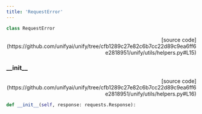 ```yaml
---
title: 'RequestError'
---
```


```python
class RequestError
```

<p align="right">[source code](https://github.com/unifyai/unify/tree/cfb1289c27e82c6b7cc22d89c9ea6ff6e2818951/unify/utils/helpers.py#L15)</p>



### \_\_init\_\_

<p align="right">[source code](https://github.com/unifyai/unify/tree/cfb1289c27e82c6b7cc22d89c9ea6ff6e2818951/unify/utils/helpers.py#L16)</p>

```python
def __init__(self, response: requests.Response):
```

